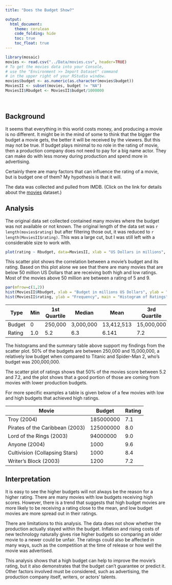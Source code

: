 ```yaml
---
title: "Does the Budget Show?"

output: 
  html_document:
    theme: cerulean
    code_folding: hide
    toc: true
    toc_float: true
---
```


```r
library(mosaic)
movies <- read.csv("../Data/movies.csv", header=TRUE)
# To get the movies data into your Console, 
# use the "Environment >> Import Dataset" command 
# in the upper right of your RStudio window.
movies$budget <- as.numeric(as.character(movies$budget))
MoviesII <- subset(movies, budget != "NA")
MoviesII$Rbudget <- MoviesII$budget/1000000

```

<br />

## Background

It seems that everything in this world costs money, and producing a movie is no different. It might be in the mind of some to think that the bigger the budget a movie gets, the better it will be received by the viewers. But this may not be true. If budget plays minimal to no role in the rating of movie, then a production company does not need to pay for a big name actor. They can make do with less money during production and spend more in advertising.  

Certainly there are many factors that can influence the rating of a movie, but is budget one of them? My hypothesis is that it will.  

The data was collected and pulled from IMDB. (Click on the link for details about the [movies](https://vincentarelbundock.github.io/Rdatasets/doc/ggplot2/movies.html) dataset.)

## Analysis

The original data set collected contained many movies where the budget was not available or not known. The original length of the data set was `r length(movies$rating)` but after filtering those out, it was reduced to `r length(MoviesII$rating)`. This was a large cut, but I was still left with a considerable size to work with.   

```r

plot(rating ~ Rbudget, data=MoviesII, xlab = "US Dollars in millions", main = "Ratings by Budget", ylab = "Rating from 1 - 10", col = "deepskyblue3", pch = 20)
```

This scatter plot shows the correlation between a movie's budget and its rating. Based on this plot alone we see that there are many movies that are below 50 million US Dollars that are receiving both high and low ratings. Most of the movies above 50 million are between a rating of 5 and 9. 


```r
par(mfrow=c(1,2))
hist(MoviesII$Rbudget, xlab = "Budget in millions US Dollars", ylab = "Frequency", main = "Histogram of Budget", col = "deepskyblue3")
hist(MoviesII$rating, ylab = "Frequency", main = "Histogram of Ratings", xlab = "Ratings from 1 - 10", col = "deepskyblue3", xlim = c(0,10))
```

|Type   | Min  | 1st Quartile | Median     |Mean        | 3rd Quartile | Max        |
|-------|------|--------------|------------|------------|--------------|------------| 
|Budget | 0    | 250,000      |  3,000,000 | 13,412,513 |15,000,000    |200,000,000 |
|Rating | 1.0  | 5.2          | 6.3        |6.141       |7.2           |10          |

The histograms and the summary table above support my findings from the scatter plot. 50% of the budgets are between 250,000 and 15,000,000, a relatively low budget when compared to Titanic and Spider-Man 2, who's budget was 200,000,000. 

The scatter plot of ratings shows that 50% of the movies score between 5.2 and 7.2, and the plot shows that a good portion of those are coming from movies with lower production budgets.

For more specific examples a table is given below of a few movies with low and high budgets that achieved high ratings.  

|Movie                           | Budget     | Rating |
|--------------------------------|------------|--------|
|Troy (2004)                     |185000000   |7.1     |
|Pirates of the Caribbean (2003) |125000000   |8.0     |
|Lord of the Rings (2003)        |94000000    |9.0     |
|Anyone (2004)                   |1000        |9.6     |
|Cultivision (Collapsing Stars)  |1000        |8.4     |
|Writer's Block (2003)           |1200        |7.2     |

  


## Interpretation 

It is easy to see the higher budgets will not always be the reason for a higher rating. There are many movies with low budgets receiving high scores. However, there is a trend that suggests that high budget movies are more likely to be receiving a rating close to the mean, and low budget movies are more spread out in their ratings.  

There are limitations to this analysis. The data does not show whether the production actually stayed within the budget. Inflation and rising costs of new technology naturally gives rise higher budgets so comparing an older movie to a newer could be unfair. The ratings could also be affected in many ways, such as the competition at the time of release or how well the movie was advertised. 

This analysis shows that a high budget can help to improve the movie's rating, but it also demonstrates that the budget can't guarantee or predict it. Other factors involved must be considered, such as advertising, the production company itself, writers, or actors' talents. 
